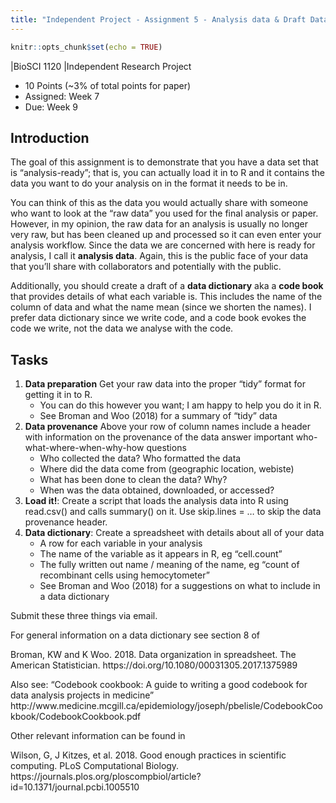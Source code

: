 ```yaml
---
title: "Independent Project - Assignment 5 - Analysis data & Draft Data Dictionary"
---
```


```r
knitr::opts_chunk$set(echo = TRUE)
```

|BioSCI 1120
|Independent Research Project 

* 10 Points (~3% of total points for paper)
* Assigned: Week 7
* Due: Week 9 


## Introduction

The goal of this assignment is to demonstrate that you have a data set that is "analysis-ready"; that is, you can actually load it in to R and it contains the data you want to do your analysis on in the format it needs to be in.  

You can think of this as the data you would actually share with someone who want to look at the "raw data" you used for the final analysis or paper.  However, in my opinion, the raw data for an analysis is usually no longer very raw, but has been cleaned up and processed so it can even enter your analysis workflow.  Since the data we are concerned with here  is ready for analysis, I call it **analysis data**.  Again, this is the public face of your data that you'll share with collaborators and potentially with the public.

Additionally, you should create a draft of a **data dictionary** aka a **code book** that provides details of what each variable is.  This includes the name of the column of data and what the name mean (since we shorten the names).  I prefer data dictionary since we write code, and a code book evokes the code we write, not the data we analyse with the code.


## Tasks

1. **Data preparation** Get your raw data into the proper "tidy" format for getting it in to R.  
    + You can do this however you want; I am happy to help you do it in R.
    + See Broman and Woo (2018) for a summary of "tidy" data
1. **Data provenance** Above your row of column names include a header with information on the provenance of the data answer important who-what-where-when-why-how questions
    + Who collected the data? Who formatted the data
    + Where did the data come from (geographic location, webiste)
    + What has been done to clean the data?  Why?
    + When was the data obtained, downloaded, or accessed?
1. **Load it!**: Create a script that loads the analysis data into R using read.csv() and calls summary() on it.  Use skip.lines = ... to skip the data provenance header.
1. **Data dictionary**: Create a spreadsheet with details about all of your data
    + A row for each variable in your analysis 
    + The name of the variable as it appears in R, eg "cell.count"
    + The fully written out name / meaning of the name, eg "count of recombinant cells using hemocytometer"
    + See Broman and Woo (2018) for a suggestions on what to include in a data dictionary


Submit these three things via email.


For general information on a data dictionary see section 8 of 

Broman, KW and K Woo.  2018. Data organization in spreadsheet.  The American Statistician. https://doi.org/10.1080/00031305.2017.1375989

Also see: 
"Codebook cookbook: A guide to writing a good codebook for data analysis projects in medicine"
http://www.medicine.mcgill.ca/epidemiology/joseph/pbelisle/CodebookCookbook/CodebookCookbook.pdf

Other relevant information can be found in

Wilson, G, J Kitzes, et al.  2018. Good enough practices in scientific computing.  PLoS Computational Biology.
https://journals.plos.org/ploscompbiol/article?id=10.1371/journal.pcbi.1005510


